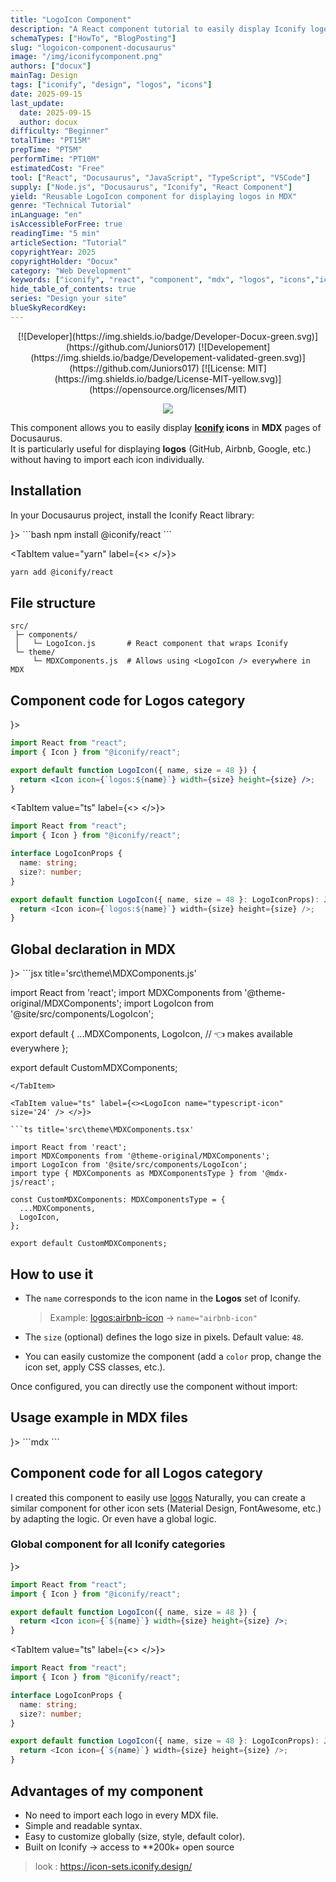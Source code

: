 ```yaml
---
title: "LogoIcon Component"
description: "A React component tutorial to easily display Iconify logos in Docusaurus MDX pages without individual imports."
schemaTypes: ["HowTo", "BlogPosting"]
slug: "logoicon-component-docusaurus"
image: "/img/iconifycomponent.png"
authors: ["docux"]
mainTag: Design
tags: ["iconify", "design", "logos", "icons"]
date: 2025-09-15
last_update:
  date: 2025-09-15
  author: docux
difficulty: "Beginner"
totalTime: "PT15M"
prepTime: "PT5M"
performTime: "PT10M"
estimatedCost: "Free"
tool: ["React", "Docusaurus", "JavaScript", "TypeScript", "VSCode"]
supply: ["Node.js", "Docusaurus", "Iconify", "React Component"]
yield: "Reusable LogoIcon component for displaying logos in MDX"
genre: "Technical Tutorial"
inLanguage: "en"
isAccessibleForFree: true
readingTime: "5 min"
articleSection: "Tutorial"
copyrightYear: 2025
copyrightHolder: "Docux"
category: "Web Development"
keywords: ["iconify", "react", "component", "mdx", "logos", "icons","iconify"]
hide_table_of_contents: true
series: "Design your site"
blueSkyRecordKey: 
---
```

<center>
<div>
[![Developer](https://img.shields.io/badge/Developer-Docux-green.svg)](https://github.com/Juniors017)
[![Developement](https://img.shields.io/badge/Developement-validated-green.svg)](https://github.com/Juniors017)
[![License: MIT](https://img.shields.io/badge/License-MIT-yellow.svg)](https://opensource.org/licenses/MIT)

![](/img/iconifycomponent.png)
</div>
</center>


This component allows you to easily display **[Iconify](https://icon-sets.iconify.design/) icons** in **MDX** pages of Docusaurus.  
It is particularly useful for displaying **logos** (GitHub, Airbnb, Google, etc.) without having to import each icon individually.



## Installation

In your Docusaurus project, install the Iconify React library:

<Tabs>
<TabItem value="npm" label={<><LogoIcon name="npm" size='32' /> </>}>
```bash
npm install @iconify/react
```
</TabItem>

<TabItem value="yarn" label={<><LogoIcon name="yarn" size='32' /> </>}>

```bash
yarn add @iconify/react
```
</TabItem>
</Tabs>



##  File structure

```
src/
 ├─ components/
 │   └─ LogoIcon.js       # React component that wraps Iconify
 └─ theme/
     └─ MDXComponents.js  # Allows using <LogoIcon /> everywhere in MDX
```


## Component code for Logos category

<Tabs>
<TabItem value="js" label={<><LogoIcon name="javascript" size='24' /> </>}>

```jsx title='src\components\LogoIcon.js'
import React from "react";
import { Icon } from "@iconify/react";

export default function LogoIcon({ name, size = 48 }) {
  return <Icon icon={`logos:${name}`} width={size} height={size} />;
}
```
</TabItem>

<TabItem value="ts" label={<><LogoIcon name="typescript-icon" size='24' /> </>}>

```ts title='src\components\LogoIcon.tsx'
import React from "react";
import { Icon } from "@iconify/react";

interface LogoIconProps {
  name: string;
  size?: number;
}

export default function LogoIcon({ name, size = 48 }: LogoIconProps): JSX.Element {
  return <Icon icon={`logos:${name}`} width={size} height={size} />;
}
```
</TabItem>
</Tabs>

##  Global declaration in MDX

<Tabs>
<TabItem value="js" label={<><LogoIcon name="javascript" size='24' /> </>}>
```jsx title='src\theme\MDXComponents.js'

import React from 'react';
import MDXComponents from '@theme-original/MDXComponents';
import LogoIcon from '@site/src/components/LogoIcon';

export default {
  ...MDXComponents,
  LogoIcon, // 👈 makes <LogoIcon /> available everywhere
};

export default CustomMDXComponents;
```
</TabItem>

<TabItem value="ts" label={<><LogoIcon name="typescript-icon" size='24' /> </>}>

```ts title='src\theme\MDXComponents.tsx'

import React from 'react';
import MDXComponents from '@theme-original/MDXComponents';
import LogoIcon from '@site/src/components/LogoIcon';
import type { MDXComponents as MDXComponentsType } from '@mdx-js/react';

const CustomMDXComponents: MDXComponentsType = {
  ...MDXComponents,
  LogoIcon,
};

export default CustomMDXComponents;
```
</TabItem>
</Tabs>


##  How to use it

* The `name` corresponds to the icon name in the **Logos** set of Iconify.
  > Example: [logos:airbnb-icon](https://icon-sets.iconify.design/logos/airbnb-icon/) → `name="airbnb-icon"`

* The `size` (optional) defines the logo size in pixels.
  Default value: `48`.

* You can easily customize the component (add a `color` prop, change the icon set, apply CSS classes, etc.).

Once configured, you can directly use the component without import:


## Usage example in MDX files
<Tabs>
<TabItem value="js" label={<><LogoIcon name="mdx" size='48' /> </>}>
```mdx
<LogoIcon name="docusaurus" size='256' />

<LogoIcon name="react" size='124' /> 

<LogoIcon name="airbnb-icon" size='64' />

<LogoIcon name="github-icon" />

<LogoIcon name="gitlab" size='32' />
```
<LogoIcon name="docusaurus" size='256' />

<LogoIcon name="react" size='124' /> 

<LogoIcon name="airbnb-icon" size='64' />

<LogoIcon name="github-icon" />

<LogoIcon name="gitlab" size='32' />
</TabItem>
</Tabs>



## Component code for all Logos category


I created this component to easily use [logos](https://icon-sets.iconify.design/logos/?category=Logos)
Naturally, you can create a similar component for other icon sets (Material Design, FontAwesome, etc.) by adapting the logic.
Or even have a global logic.

### Global component for all Iconify categories

<Tabs>
<TabItem value="js" label={<><LogoIcon name="javascript" size='24' /> </>}>

```jsx title='src\components\LogoIcon.js'
import React from "react";
import { Icon } from "@iconify/react";

export default function LogoIcon({ name, size = 48 }) {
  return <Icon icon={`${name}`} width={size} height={size} />;
}
```
</TabItem>

<TabItem value="ts" label={<><LogoIcon name="typescript-icon" size='24' /> </>}>

```ts title='src\components\LogoIcon.tsx'
import React from "react";
import { Icon } from "@iconify/react";

interface LogoIconProps {
  name: string;
  size?: number;
}

export default function LogoIcon({ name, size = 48 }: LogoIconProps): JSX.Element {
  return <Icon icon={`${name}`} width={size} height={size} />;
}
```
</TabItem>
</Tabs>

## Advantages of my component

* No need to import each logo in every MDX file.
* Simple and readable syntax.
* Easy to customize globally (size, style, default color).
* Built on Iconify → access to **200k+ open source

> look : https://icon-sets.iconify.design/